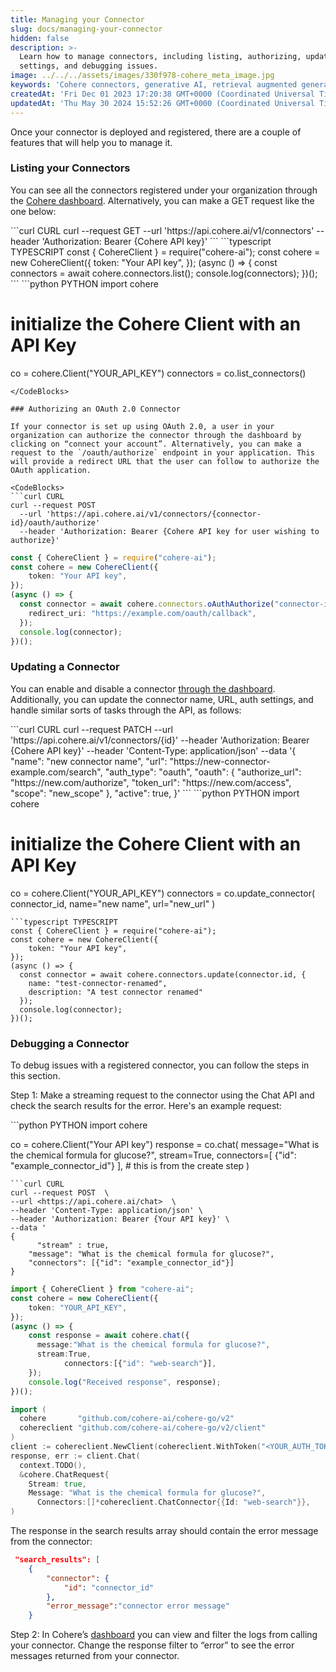 ```yaml
---
title: Managing your Connector
slug: docs/managing-your-connector
hidden: false
description: >-
  Learn how to manage connectors, including listing, authorizing, updating
  settings, and debugging issues.
image: ../../../assets/images/330f978-cohere_meta_image.jpg
keywords: 'Cohere connectors, generative AI, retrieval augmented generation'
createdAt: 'Fri Dec 01 2023 17:20:38 GMT+0000 (Coordinated Universal Time)'
updatedAt: 'Thu May 30 2024 15:52:26 GMT+0000 (Coordinated Universal Time)'
---
```

Once your connector is deployed and registered, there are a couple of features that will help you to manage it.

### Listing your Connectors

You can see all the connectors registered under your organization through the [Cohere dashboard](https://dashboard.cohere.com/connectors). Alternatively, you can make a GET request like the one below:

<CodeBlocks>
```curl CURL
curl --request GET  
  --url 'https://api.cohere.ai/v1/connectors'  
  --header 'Authorization: Bearer {Cohere API key}'
```
```typescript TYPESCRIPT
const { CohereClient } = require("cohere-ai");
const cohere = new CohereClient({
    token: "Your API key",
});
(async () => {
  const connectors = await cohere.connectors.list();
  console.log(connectors);
})();
```
```python PYTHON
import cohere

# initialize the Cohere Client with an API Key
co = cohere.Client("YOUR_API_KEY")
connectors = co.list_connectors()
```
</CodeBlocks>

### Authorizing an OAuth 2.0 Connector

If your connector is set up using OAuth 2.0, a user in your organization can authorize the connector through the dashboard by clicking on “connect your account”. Alternatively, you can make a request to the `/oauth/authorize` endpoint in your application. This will provide a redirect URL that the user can follow to authorize the OAuth application. 

<CodeBlocks>
```curl CURL
curl --request POST  
  --url 'https://api.cohere.ai/v1/connectors/{connector-id}/oauth/authorize' 
  --header 'Authorization: Bearer {Cohere API key for user wishing to authorize}'
```
```typescript TYPESCRIPT
const { CohereClient } = require("cohere-ai");
const cohere = new CohereClient({
    token: "Your API key",
});
(async () => {
  const connector = await cohere.connectors.oAuthAuthorize("connector-id", {
    redirect_uri: "https://example.com/oauth/callback",
  });
  console.log(connector);
})();
```
</CodeBlocks>

### Updating a Connector

You can enable and disable a connector [through the dashboard](https://dashboard.cohere.com/connectors). Additionally, you can update the connector name, URL, auth settings, and handle similar sorts of tasks through the API, as follows: 

<CodeBlocks>
```curl CURL
curl --request PATCH  
  --url 'https://api.cohere.ai/v1/connectors/{id}' 
  --header 'Authorization: Bearer {Cohere API key}'  
  --header 'Content-Type: application/json'  
  --data '{  
        "name": "new connector name",  
        "url": "https://new-connector-example.com/search",  
        "auth_type": "oauth",  
        "oauth": {  
            "authorize_url": "https://new.com/authorize",  
            "token_url": "https://new.com/access",  
            "scope": "new_scope"  
        },  
        "active": true,  
    }'
```
```python PYTHON
import cohere

# initialize the Cohere Client with an API Key
co = cohere.Client("YOUR_API_KEY")
connectors = co.update_connector(
    connector_id, name="new name", url="new_url"
)
```
```typescript TYPESCRIPT
const { CohereClient } = require("cohere-ai");
const cohere = new CohereClient({
    token: "Your API key",
});
(async () => {
  const connector = await cohere.connectors.update(connector.id, {
    name: "test-connector-renamed",
    description: "A test connector renamed"
  });
  console.log(connector);
})();
```
</CodeBlocks>

### Debugging a Connector

To debug issues with a registered connector, you can follow the steps in this section. 

Step 1: Make a streaming request to the connector using the Chat API and check the search results for the error. Here's an example request:

<CodeBlocks>
```python PYTHON
import cohere

co = cohere.Client("Your API key")
response = co.chat(
    message="What is the chemical formula for glucose?",
    stream=True,
    connectors=[
        {"id": "example_connector_id"}
    ],  # this is from the create step
)
```
```curl CURL
curl --request POST  \
--url <https://api.cohere.ai/chat>  \
--header 'Content-Type: application/json' \
--header 'Authorization: Bearer {Your API key}' \
--data '
{
	  "stream" : true,  
    "message": "What is the chemical formula for glucose?",
    "connectors": [{"id": "example_connector_id"}]
}
```
```typescript TYPESCRIPT
import { CohereClient } from "cohere-ai";
const cohere = new CohereClient({
    token: "YOUR_API_KEY",
});
(async () => {
    const response = await cohere.chat({
      message:"What is the chemical formula for glucose?", 
      stream:True,
			connectors:[{"id": "web-search"}],  
    });
    console.log("Received response", response);
})();
```
```go GO
import (
  cohere       "github.com/cohere-ai/cohere-go/v2"
  cohereclient "github.com/cohere-ai/cohere-go/v2/client"
)
client := cohereclient.NewClient(cohereclient.WithToken("<YOUR_AUTH_TOKEN>"))
response, err := client.Chat(
  context.TODO(),
  &cohere.ChatRequest{
    Stream: true,
    Message: "What is the chemical formula for glucose?",
	  Connectors:[]*cohereclient.ChatConnector{{Id: "web-search"}},  
)
```
</CodeBlocks>

The response in the search results array should contain the error message from the connector:

```json Example Response JSON
 "search_results": [  
    {  
        "connector": {  
            "id": "connector_id"  
        },  
        "error_message":"connector error message"  
    }
```

Step 2: In Cohere’s [dashboard](https://dashboard.cohere.com/connectors) you can view and filter the logs from calling your connector. Change the response filter to “error” to see the error messages returned from your connector.
